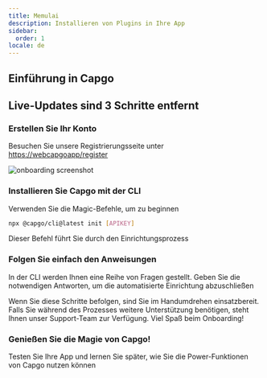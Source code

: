 ```yaml
---
title: Memulai
description: Installieren von Plugins in Ihre App
sidebar:
  order: 1
locale: de
---
```


## Einführung in Capgo
<YouTube id="NzXXKoyhTIo" title="Capgo in 15 min" />

## Live-Updates sind 3 Schritte entfernt

### Erstellen Sie Ihr Konto

Besuchen Sie unsere Registrierungsseite unter [https://webcapgoapp/register](https://webcapgoapp/register)

![onboarding screenshot](/onboardwebp "onboarding screenshot")

### Installieren Sie Capgo mit der CLI

Verwenden Sie die Magic-Befehle, um zu beginnen

```bash
npx @capgo/cli@latest init [APIKEY]
```

Dieser Befehl führt Sie durch den Einrichtungsprozess

### Folgen Sie einfach den Anweisungen

In der CLI werden Ihnen eine Reihe von Fragen gestellt. Geben Sie die notwendigen Antworten, um die automatisierte Einrichtung abzuschließen

<Aside type="tip">
  Wenn Sie diese Schritte befolgen, sind Sie im Handumdrehen einsatzbereit. Falls Sie während des Prozesses weitere Unterstützung benötigen, steht Ihnen unser Support-Team zur Verfügung. Viel Spaß beim Onboarding!
</Aside>

### Genießen Sie die Magie von Capgo!

Testen Sie Ihre App und lernen Sie später, wie Sie die Power-Funktionen von Capgo nutzen können
